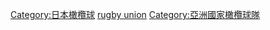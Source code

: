 {{Commons cat|Japan national rugby union team}}

[[Category:日本橄欖球|Category:日本橄欖球]]
[[Category:日本體育國家隊|rugby union]]
[[Category:亞洲國家橄欖球隊|Category:亞洲國家橄欖球隊]]